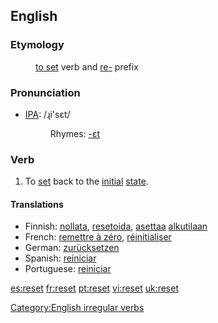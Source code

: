 ==English==
===Etymology===
:[[set#Verb|to set]] verb and [[re-#English|re-]] prefix
=== Pronunciation ===
*[[w:IPA|IPA]]: /ɻi'sεt/
*:Rhymes: [[Rhymes:English:-ɛt|-ɛt]]

=== Verb ===
[[Category:English irregular verbs]]
{{en-verb2|'''to reset'''|'''[[resets]]'''|'''reset'''|'''reset'''|'''[[resetting]]'''}}

# To [[set]] back to the [[initial]] [[state]].

==== Translations ====
*Finnish: [[nollata]], [[resetoida]], [[asettaa]] [[alkutila|alkutilaan]]
*French: [[remettre à zéro]], [[réinitialiser]]
*German: [[zurücksetzen]]
*Spanish: [[reiniciar]]
*Portuguese: [[reiniciar]]

[[es:reset]]
[[fr:reset]]
[[pt:reset]]
[[vi:reset]]
[[uk:reset]]